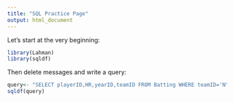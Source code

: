 ```yaml
---
title: "SQL Practice Page"
output: html_document
---
```


Let's start at the very beginning:

```r
library(Lahman)
library(sqldf)
```

Then delete messages and write a query:

```r
query<- "SELECT playerID,HR,yearID,teamID FROM Batting WHERE teamID='NYA' and yearID=1980"
sqldf(query)
```

